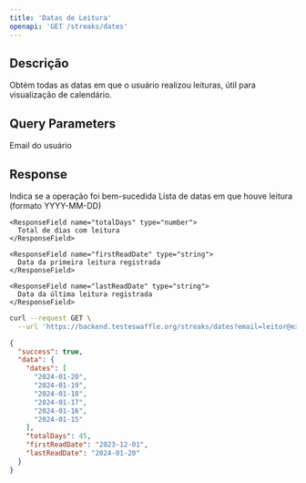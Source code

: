 ```yaml
---
title: 'Datas de Leitura'
openapi: 'GET /streaks/dates'
---
```


## Descrição

Obtém todas as datas em que o usuário realizou leituras, útil para visualização de calendário.

## Query Parameters

<ParamField query="email" type="string" required>
  Email do usuário
</ParamField>

## Response

<ResponseField name="success" type="boolean">
  Indica se a operação foi bem-sucedida
</ResponseField>

<ResponseField name="data" type="object">
  <Expandable title="properties">
    <ResponseField name="dates" type="array">
      Lista de datas em que houve leitura (formato YYYY-MM-DD)
    </ResponseField>

    <ResponseField name="totalDays" type="number">
      Total de dias com leitura
    </ResponseField>

    <ResponseField name="firstReadDate" type="string">
      Data da primeira leitura registrada
    </ResponseField>

    <ResponseField name="lastReadDate" type="string">
      Data da última leitura registrada
    </ResponseField>
  </Expandable>
</ResponseField>

<RequestExample>

```bash
curl --request GET \
  --url 'https://backend.testeswaffle.org/streaks/dates?email=leitor@exemplo.com'
```

</RequestExample>

<ResponseExample>

```json
{
  "success": true,
  "data": {
    "dates": [
      "2024-01-20",
      "2024-01-19",
      "2024-01-18",
      "2024-01-17",
      "2024-01-16",
      "2024-01-15"
    ],
    "totalDays": 45,
    "firstReadDate": "2023-12-01",
    "lastReadDate": "2024-01-20"
  }
}
```

</ResponseExample>